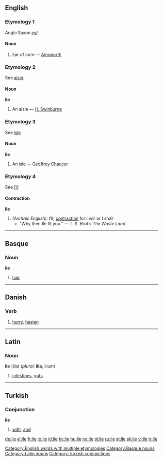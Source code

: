 {{also|Ile|île}}
==English==

===Etymology 1===
Anglo Saxon ''[[egl]]''

====Noun====
{{infl|en|noun}}

# {{obsolete}} Ear of corn &mdash; [[Ainsworth]]

===Etymology 2===
See [[aisle]].

====Noun====
'''ile'''

# {{obsolete}} An aisle &mdash; [[H. Swinburne]]

===Etymology 3===
See [[isle]]

====Noun====
'''ile'''

# {{obsolete}} An isle &mdash; [[w:Geoffrey Chaucer|Geoffrey Chaucer]]

===Etymology 4===
See [[I'll]]

====Contraction====
'''ile'''

# ''(Archaic English):'' I’ll; [[contraction]] for I will or I shall
#* "Why then Ile fit you." &mdash; T. S. Eliot’s <i>The Waste Land</i>

[[Category:English words with multiple etymologies]]

----

==Basque==

===Noun===
'''ile'''

# [[hair]]

[[Category:Basque nouns]]

----

==Danish==

===Verb===
{{da-verb|il|ile|iler|ilede|har|ilet}}

# [[hurry]], [[hasten]]

----

==Latin==

===Noun===
'''ile''' (ilis) {{n}} (''plural:'' '''ilia''', ilium)

# [[intestines]], [[guts]]

[[Category:Latin nouns]]

----

==Turkish==

===Conjunction===
'''ile'''

# [[with]], [[and]]

[[Category:Turkish conjunctions]]

[[de:ile]]
[[el:ile]]
[[fr:ile]]
[[io:ile]]
[[id:ile]]
[[ky:ile]]
[[hu:ile]]
[[no:ile]]
[[pl:ile]]
[[ru:ile]]
[[st:ile]]
[[sk:ile]]
[[vi:ile]]
[[tr:ile]]
